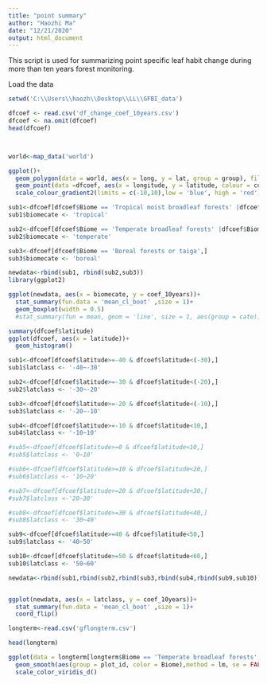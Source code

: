 ---
title: "point summary"
author: "Haozhi Ma"
date: "12/21/2020"
output: html_document
---
This script is used for summarizing point specific leaf habit change during more than ten years forest monitoring.

Load the data\


```{R}
setwd('C:\\Users\\haozh\\Desktop\\LL\\GFBI_data')

```


```{R}

dfcoef <- read.csv('df_change_coef_10years.csv')
dfcoef <- na.omit(dfcoef)
head(dfcoef)




```


```{R}
world<-map_data('world')

ggplot()+
  geom_polygon(data = world, aes(x = long, y = lat, group = group), fill = 'grey40', color = 'grey40', size = 0.1)+
  geom_point(data =dfcoef, aes(x = longitude, y = latitude, colour = coef_10years))+
  scale_colour_gradient2(limits = c(-10,10),low = 'blue', high = 'red')

```




```{R}

sub1<-dfcoef[dfcoef$Biome == 'Tropical moist broadleaf forests' |dfcoef$Biome ==  'Tropical dry broadleaf forests',]
sub1$biomecate <- 'tropical'

sub2<-dfcoef[dfcoef$Biome == 'Temperate broadleaf forests' |dfcoef$Biome ==  'Temperate conifer forests',]
sub2$biomecate <- 'temperate'

sub3<-dfcoef[dfcoef$Biome == 'Boreal forests or taiga',]
sub3$biomecate <- 'boreal'

newdata<-rbind(sub1, rbind(sub2,sub3))
library(ggplot2)

ggplot(newdata, aes(x = biomecate, y = coef_10years))+
  stat_summary(fun.data = 'mean_cl_boot' ,size = 1)+
  geom_boxplot(width = 0.5)
  #stat_summary(fun = mean, geom = 'line', size = 1, aes(group = cate))


```


```{R}
summary(dfcoef$latitude)
ggplot(dfcoef, aes(x = latitude))+
  geom_histogram()
```

```{R}


sub1<-dfcoef[dfcoef$latitude>=-40 & dfcoef$latitude<(-30),]
sub1$latclass <- '-40~-30'

sub2<-dfcoef[dfcoef$latitude>=-30 & dfcoef$latitude<(-20),]
sub2$latclass <- '-30~-20'

sub3<-dfcoef[dfcoef$latitude>=-20 & dfcoef$latitude<(-10),]
sub3$latclass <- '-20~-10'

sub4<-dfcoef[dfcoef$latitude>=-10 & dfcoef$latitude<10,]
sub4$latclass <- '-10~10'

#sub5<-dfcoef[dfcoef$latitude>=0 & dfcoef$latitude<10,]
#sub5$latclass <- '0~10'

#sub6<-dfcoef[dfcoef$latitude>=10 & dfcoef$latitude<20,]
#sub6$latclass <- '10~20'

#sub7<-dfcoef[dfcoef$latitude>=20 & dfcoef$latitude<30,]
#sub7$latclass <-'20~30'

#sub8<-dfcoef[dfcoef$latitude>=30 & dfcoef$latitude<40,]
#sub8$latclass <- '30~40'

sub9<-dfcoef[dfcoef$latitude>=40 & dfcoef$latitude<50,]
sub9$latclass <- '40~50'

sub10<-dfcoef[dfcoef$latitude>=50 & dfcoef$latitude<60,]
sub10$latclass <- '50~60'

newdata<-rbind(sub1,rbind(sub2,rbind(sub3,rbind(sub4,rbind(sub9,sub10)))))


ggplot(newdata, aes(x = latclass, y = coef_10years))+
  stat_summary(fun.data = 'mean_cl_boot' ,size = 1)+
  coord_flip()

```


```{R}
longterm<-read.csv('gflongterm.csv')

head(longterm)

```




```{R}
ggplot(data = longterm[longterm$Biome == 'Temperate broadleaf forests',], aes(x = year, y = leaf_habit))+
  geom_smooth(aes(group = plot_id, color = Biome),method = lm, se = FALSE,alpha = 0.6)+
  scale_color_viridis_d()

```






